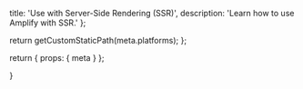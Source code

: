
  title: 'Use with Server-Side Rendering (SSR)',
  description:
    'Learn how to use Amplify with SSR.'
};

  return getCustomStaticPath(meta.platforms);
};

  return {
    props: {
      meta
    }
  };

}
